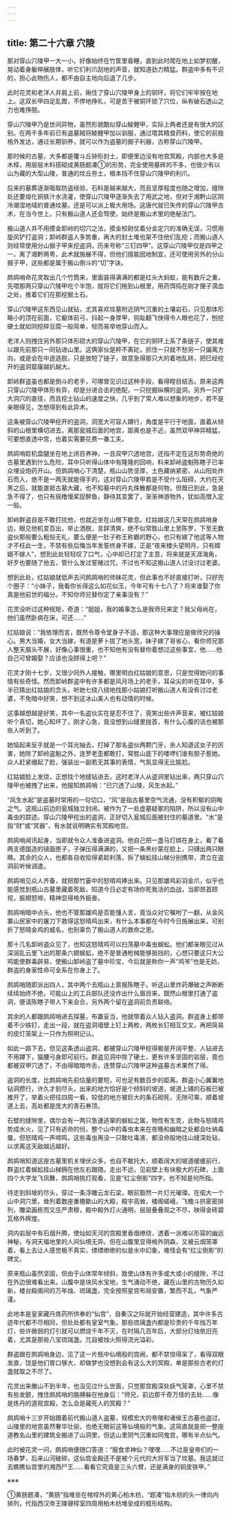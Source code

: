 ```yaml
---
---
---
```

title: 第二十六章 穴陵
---




那对穿山穴陵甲一大一小，好像始终在竹筐里昏睡，直到此时爬在地上如梦初醒，晃动着身躯伸展肢体，听它们利爪刮地的声音，就知道劲力精猛。群盗中多有不识的，担心此物伤人，都不由自主地向后退了几步。

此时花灵和老洋人并肩上前，揪住了穿山穴陵甲身上的铜环，将它们牢牢按在地上。这双长甲四足乱蹬，不停地挣扎，可是苦于被铜环锁了穴位，纵有破石透山之力也难挣脱。

穿山穴陵甲乃是世间异物，虽然形貌酷似穿山鲮鲤甲，实际上两者还是有很大的区别。在两千多年前已有盗墓贼将鲮鲤甲加以驯服，通过喂其精食药料，使它的前肢格外发达，通过长期驯养，就可以作为盗墓的掘子利器，古称穿山穴陵甲。

那时候的古墓，大多都是覆斗丘钟形封土，即便里边没有地宫冥殿，内部也大多是木椁，用层层木料搭砌成黄肠题凑①的形势，完全使用墓砖的不多，也很少有以山为藏的大型山陵，普通的坟丘夯土，根本挡不住穿山穴陵甲的利爪。

后来的墓葬逐渐吸取防盗经验，石料是越来越大，而且坚厚程度也随之增加，缝隙处还要熔化铜铁汁水浇灌，使穿山穴陵甲逐渐失去了用武之地，但对于湘黔山区阴冷潮湿地域的普通坟墓，还是可以派上极大用场。这唐代就已失传的穿山穴陵甲古术，在当今世上，只有搬山道人还会驽使，始终是搬山术里的绝秘法门。

搬山道人并不用摸金卸岭的切穴之法，摸金校尉仗着分金定穴的准确无误，习惯用旋风铲打盗洞；卸岭群盗人多势重，再大的封土堆也架不住他们乱挖；而搬山道人则经常使用分山掘子甲来挖盗洞，历来号称“三钉四甲”。这穿山穴陵甲仅是四甲之一，离了湘黔两粤，此术就施展不得，但他们擅能因地制宜，还可使用另外的分山掘子甲，这些都是属于搬山倒斗的“切”字诀。

鹧鸪哨命花灵取出几个竹筒来，里面装得满满的都是红头大蚂蚁，能有数斤之重，先喂那两只穿山穴陵甲吃个半饱，就将它们拖到山根里，用药饵捣在刚才狸子滴血之处，推着它们在那挖掘土石。

穿山穴陵甲这东西见山就钻，尤其喜欢坟墓附近阴气沉重的土壤岩石，只见那体形略小的顶在前面，它躯体前弓，抖起一身厚甲，钩趾翻飞快得令人眼也花了，刨挖硬土就如同挖碎豆腐一般简单，轻而易举地穿山而入。

老洋人则拽住另外那只体形硕大的穿山穴陵甲，在它的铜环上系了条链子，使其难以跟先前那只一同钻进山里。这俩家伙是秤不离砣，抓住一只就不愁另一只偏离方向，或是会在中途逃脱，只是放短了链子，故意急得那只大的着地乱转，把巳经挖开的盗洞窟窿越扒越大。

卸岭群盗虽也都是倒斗的老手，可哪曾见识过这种手段，看得瞠目结舌。原来这两只穿山穴陵甲体形有异，却是分进合击的绝配，一只挖掘纵横的盗洞，另外一只扩大洞穴的直径，而且挖土钻山的速度之快，几乎到了常人难以想象的地步，若不是亲眼得见，怎想得到有此异术。

这条被穿山穴陵甲挖开的盗洞，洞宽大可容人蹲行，角度是平行于地面，直着从倾斜的山根里横切进去，离那瓮城后面的地宫，距离也是不近，虽然双甲神异精猛，可要想直透中宫，也着实需要花费一番工夫。

鹧鸪哨趁机盘腿坐在地上闭目养神，一且双甲穴透地宫，还指不定在这形势奇绝的古墓里遇到什么危险，耳中只听得山体中有隆隆的回响，料来卸岭盗魁陈瞎子已率众埋设炮药开山。但鹧鸪哨心下清楚，瓶山山势坚厚，土色藏纳紧密，从山阳处炸石而入，绝不是一两天就能得手的。这对穿山穴陵甲若是不受什么阻碍，大约在天黑之后，就能直抵古墓大藏，也不知墓中的丹丸珠散都是何物，但既已到此，急是急不得了，也只有摇橹慢桨捉醉鱼，静待其变罢了，渐渐神游物外，犹如高僧入定一般。

卸岭群盗自是不敢打扰他，也就近坐在山根下歇息。红姑娘这几天常在鹧鸪哨身边，眼见他机变百出，举止洒脱，言辞清爽，绝不似常胜山里上至陈罗，下至无数盗伙那般要么粗俗无礼，要么便是一肚子称王称霸的野心，也只有嫁了他这等人物才不枉此一生，不禁有些后悔当年发誓终身不嫁，正是“夜来楼头望明月，只有嫦娥不嫁人”，想到此处轻轻叹了口气，心中却已打定了主意，将来就是天涯海角，好歹也要随了他去，管什么发过誓赌过咒，不过也不知这搬山道人讨没讨过老婆。

想到此处，红姑娘就低声去问鹧鸪哨的师妹花灵，但此事也不好直接打听，只好兜个圈子：“小妹子，我看你长得这么如花似玉，今年可有十七八了？将来谁娶了你真是他前世的福分。不知你师兄替你定了亲事没有？”

花灵没听过这种规矩，奇道：“姐姐，我的婚事怎么是我师兄来定？我父母尚在，他们虽然卧病在床，可还……”

红姑娘说：“我依理而言，既然令尊令堂身子不适，那这种大事理应是做师兄的操心。男大当婚，女大当嫁，有道是萝卜拔了地头宽，妹子嫁了哥省心，看你师兄那人整天眉头不展，好像心事很重，也不知他有没有替你着想过这些事宜，他……他自己可曾婚娶？应该也没顾得上吧？”

花灵才刚十七岁，又很少同外人接触，哪里明白红姑娘的意思，只是觉得她问的事情有些奇怪。然而卸岭群盗中有许多都是风月场上的老手，耳朵尖的听在耳中，多半已猜出红姑娘的念头，听她七绕八绕地找那小姑娘打听搬山道人有没有讨过老婆，不免暗中好笑，想不到这冰山美人也有动情的时候。

这事越想越是好笑，其中一名盗伙实在是忍不住了，竟笑出些许声音来，被红姑娘听个真切，她心知坏了，刚才心急，竟没想到山缝里拢首，有什么心腹的话也被那些人听到了。

她恼起来反手就是一个耳光抽去，打掉了那名盗伙两颗门牙，余人知道这女子的厉害，她除了卸岭盗魁之外，连罗老歪都敢打，常胜山底下的喽啰们谁有胆子惹她。众人赶紧绷起了脸，强装出一副若无其事的表情，气氛显得无比尴尬。

红姑娘脸上发烧，正想找个地缝钻进去，这时老洋人从盗洞里钻出来，两只穿山穴陵甲也被拽了出来，他报知鹧鸪哨：“已穴透了山陵，风生水起。”

“风生水起”是盗墓时常用的一句切口，“风”是指古墓里空气流通，没有积郁的阴晦之气。这瓶山前边的瓮城独立封闭。被作为了一处虚墓疑冢的陷阱，所以没有山中毒虫的踪迹。穿山穴陵甲挖出的盗洞，正好切入瓮城后面被封住的墓道里。“水”是指“财”或“冥器”，有水就说明确实有冥殿地宫。

鹧鸪哨闻讯起身，当即就令众人准备进盗洞。他自己把一盏马灯绑在身上，看了看两支德国造的镜面匣子，子弹压得满满的，又把一条黑纱蒙在脸上，只礴出两只眼睛。其余的众人，也都各自收拾得紧趁利落，拆了蜈蚣挂山梯分别携带，肃立在盗洞前听候调遣。

鹧鸪哨见众人齐备，就把那竹篓中的怒晴鸡捧出来。只见那雄鸡彩羽金爪，似乎也能感觉到瓶山古墓里藏着死敌，知道今日必定有场你死我活的血战，当即昂首顾视，振翅怒啼，精神显得格外振奋。

鹧鸪哨暗中点头，他也不管那雄鸡是否能懂人言，竟当众对它嘱咐了一翻，从金风寨山民家中的屠刀下救得这怒晴鸡出来，有什么本事都在今时今日施展出来，可别折了怒晴金鸡的威名，也别辜负了搬山道人的救命之恩。

那十几名卸岭盗众见了，也知这怒晴鸡可以扫荡墓中毒虫蜈蚣。他们都亲眼见过从深润乱云里飞出的那条六翅蜈蚣，绝不是普通枪械能够抵挡的，心想只要这只大公鸡能使群毒辟易，使搬山卸岭盗了墓中珍宝，今后就是称你一声“鸡爷”也是无妨，群盗的身家性命可全系在你身上了。

鹧鸪哨随即派出四人，其中两个去瓶山上禀报陈瞎子。听这山里炸药爆破之声断断续续始终不绝，可能山上的工兵部队还没炸出什么眉目来，既然山根里打通了盗洞，便请陈瞎子带人下来会合，另外两个留在盗洞前负责联络。

其余的人都跟鹧鸪哨进去探墓，布置妥当，他就带着众人钻入盗洞。群盗身上都带着不少铁钉，走出一段，就在盗洞墙壁上钉上两枚，两枚长钉相互交叉，再把简易的皮灯笼架上一只作为照明记认。

如此一路下去，但见这条透山盗洞，都被穿山穴陵甲挖得极是开阔平整，人钻进去不用蹲下，猫腰弓身即可前行。群盗见洞中除了硬土，更有许多坚固的岩层，竟也都被双甲穴透了，不由得暗暗咋舌，连赞穿山穴陵甲这种盗墓古术果然了得。

盗洞的长度，比鹧鸪哨先前估量的要短，可也足有数百步的距离。群盗小心翼翼地钻洞攒行，许久才到尽头，出来的地方恰好是个倾斜的坡道，坡道上铺的石板已被推开了，举着火把往四周一看，较低的地方被巨大的条石砌死，无隙可乘，顺着坡道上去，高处都是庞大的青石券顶。

石壁的缝隙里，偶尔会有一两只急速逃窜的蜈蚣之属，物性有生克，此物与怒晴鸡势成水火，见了只有逃命的份。整个山中的毒虫本来在夜晚和幽暗之处都会吐纳毒蜃，但怒晴鸡一声啼鸣，这些毒虫再没一只敢吐毒液，都没命般地往山缝深处钻，以求离这天敌越远越好。

鹧鸪哨知道这座古墓里机关埋伏众多，也自不敢托大，顺着阔大的坡道缓缓前行，群盗扛着蜈蚣挂山梯拥在他左右跟随。走出不远，见岩壁上有块极大的石碑，上面四个大字龙飞凤舞，鹧鸪哨挑灯观看，见是“红尘倒影”四字，也不知是何所指。

待走到斜坡的尽头，穿过一条浮雕云龙石梁，眼前豁然一片灯光璀璨。在偌大一个山中洞穴里，耸列着数座重檐歇山的大殿，殿宇高耸，楼阁嵯峨，飞檐斗拱密密排列，雕梁画栋而又庄严肃穆，殿中殿外灯火通明，层层叠叠观之不尽，映得金砖碧瓦格外辉煌。

洞内岩层中有石烟升腾，使灿如天河的宫殿里香烟缭绕，透着一派难以形容的幽远神秘，与洞天福地里的人间仙境无异。但在山腹里显得格外阴森，又被云烟笼罩着，看上去让人感觉极不真实，缥缥缈缈的似是水中幻象，难怪会有“红尘倒影”的碑文。

原来瓶山虽然坚固，但由于山体常年倾斜，致使山体有许多或大或小的缝隙，不过在外边很难看出来。山腹中是块风水宝地，生气涌动不绝，藏在山里的古物历久如新，楼台殿阁间的万年烛、琉璃盏，完全按照星宫布局安置，繁而不乱，气象严谨。

此地本是皇家藏丹炼药所供奉的“仙宫”，自秦汉之际就开始经营建造，其中许多古迹年代都不尽相同，但处处都有皇室气象。那些琉璃盏内都是珍贵的千年烛万年灯，些许微弱的灯引就可以燃烧千年不灭，在时隔几百年后，大部分灯烛依旧亮着，尤其是那些八宝琉瑞盏。兀自被烛火照得流光溢彩。

群盗跟在鹧鸪哨身边，见了这一片瓶中仙境般的宫阙，都不禁惊得呆了，看得双眼发直，饶是他们胃口够大，却做梦也没想到会有这么大的冥殿，单是那些古老的灯盏就取之不尽了。

花灵出来撤山不到半年，也没见过什么世面，只觉那宫殿深处妖气笼罩，心里不禁有些发颤，拽住鹧鸪哨的胳膊躲在他身后：“师兄，前边那千奇万怪的去处……像是炼丹的道观宫殿，怎么会是藏死人的冥殿？”

鹧鸪哨十三岁开始跟着前代搬山道人盗墓，规模宏大的帝陵和诸侯王古墓也盗过。山陵里的地宫虽然奢华壮丽，也绝无眼前这等仙境般的气象。这简直就是把一整座道教名山里的建筑全搬进了山洞里，但这山里阴气沉重如同鬼宫，哪有半点仙气。

此时被花灵一问，鹧鸪哨便随口答道：“服食求神仙？嘿嘿……不过是皇帝们的一场春梦，后来山河破碎，这仙宫金殿还不是被个元代的大将军当了坟墓。我这就过去瞧瞧仙宫里的湘西尸王……看看它究竟是三头六臂，还是满身的铜皮铁甲。”

※※※

①黄肠题凑，“黄肠”指堆垒在棺椁外的黄心柏木枋，“题凑”指木枋的头一律向内排列，代指西汉帝王陵寝椁室四周用柏木枋堆垒成的框形结构。